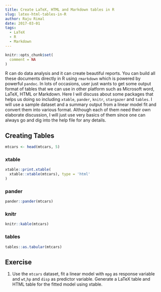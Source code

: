 ```yaml
---
title: Create LaTeX, HTML and Markdown tables in R
slug: latex-html-tables-in-R
author: Raju Rimal
date: 2017-03-01
tags:
  - LaTeX
  - R
  - Markdown
---
```


```r
knitr::opts_chunk$set(
  comment = NA
)
```

R can do data analysis and it can create beautiful reports. You can build all these documents directly in R using `rmarkdown` which is powered by powerful `pandoc`. In lots of occasions, user just wants to get some output format of tables that we can use in other platform such as Microsoft word, LaTeX, HTML or Markdown. Here I will discuss about some packages that helps us doing so including `xtable`, `pander`, `knitr`, `stargazer` and `tables`. I will use a sample dataset and a summary output from a linear model fit and convert them into various format. Although each of them need their own elaborate discussion, I will just use very basics of them since one can always go and dig into the help file for any details.

## Creating Tables {.tabset}

```r
mtcars <- head(mtcars, 5)
```

### xtable {.tab}

```r
xtable::print.xtable(
  xtable::xtable(mtcars), type = 'html'
)
```

### pander {.tab}
```r
pander::pander(mtcars)
```

### knitr {.tab}
```r
knitr::kable(mtcars)
```


### tables {.tab}
```r
tables::as.tabular(mtcars)
```


## Exercise

  1. Use the `mtcars` dataset, fit a linear model with `mpg` as response variable and `wt`,`hp` and `disp` as predictor variable. Generate a LaTeX table and HTML table for the fitted model using xtable.
